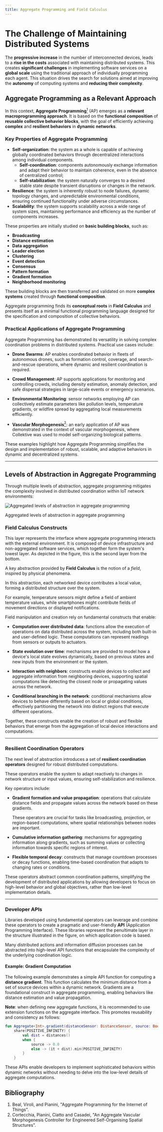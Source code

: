 ```yaml
---
title: Aggregate Programming and Field Calculus 
---
```


# The Challenge of Maintaining Distributed Systems 

The **progressive increase** in the number of interconnected devices, leads to a **rise in the costs** associated with maintaining distributed systems. This creates **significant challenges** in implementing software services on a **global scale** using the traditional approach of individually programming each agent. This situation drives the search for solutions aimed at improving the **autonomy** of computing systems and **reducing their complexity**.

## Aggregate Programming as a Relevant Approach

In this context, **Aggregate Programming**[<sup>1</sup>](#bibliography) (AP) emerges as a **relevant macroprogramming approach**. It is based on the **functional composition** of **reusable collective behavior blocks**, with the goal of efficiently achieving **complex** and **resilient behaviors** in **dynamic networks**.

### Key Properties of Aggregate Programming

- **Self-organization**: the system as a whole is capable of achieving globally coordinated behaviors through decentralized interactions among individual components.
    - **Self-coordination**: components autonomously exchange information and adapt their behavior to maintain coherence, even in the absence of centralized control;
    - **Self-stabilization**: the system naturally converges to a desired stable state despite transient disruptions or changes in the network.
- **Resilience**: the system is inherently robust to node failures, dynamic topology changes, and unpredictable environmental conditions, ensuring continued functionality under adverse circumstances.
- **Scalability**: the system supports scalability across a wide range of system sizes, maintaining performance and efficiency as the number of components increases.

These properties are initially studied on **basic building blocks**, such as:
- **Broadcasting**
- **Distance estimation**
- **Data aggregation**
- **Leader election**
- **Clustering**
- **Event detection**
- **Consensus**
- **Pattern formation**
- **Gradient formation**
- **Neighborhood monitoring**

These building blocks are then transferred and validated on more **complex systems** created through **functional composition**.

Aggregate programming finds its **conceptual roots** in **Field Calculus** and presents itself as a minimal functional programming language designed for the specification and composition of collective behaviors.

### Practical Applications of Aggregate Programming

Aggregate Programming has demonstrated its versatility in solving complex coordination problems in distributed systems. Practical use cases include:

- **Drone Swarms**: AP enables coordinated behavior in fleets of autonomous drones, such as formation control, coverage, and search-and-rescue operations, where dynamic and resilient coordination is required.

- **Crowd Management**: AP supports applications for monitoring and controlling crowds, including density estimation, anomaly detection, and safe dispersal strategies in large-scale events or emergency scenarios.

- **Environmental Monitoring**: sensor networks employing AP can collectively estimate parameters like pollution levels, temperature gradients, or wildfire spread by aggregating local measurements efficiently.

- **Vascular Morphogenesis**[<sup>2</sup>](#bibliography): an early application of AP was demonstrated in the context of vascular morphogenesis, where Collektive was used to model self-organizing biological patterns.

These examples highlight how Aggregate Programming simplifies the design and implementation of robust, scalable, and adaptive behaviors in dynamic and decentralized systems.

---

## Levels of Abstraction in Aggregate Programming

Through multiple levels of abstraction, aggregate programming mitigates the complexity involved in distributed coordination within IoT network environments:

<div style={{ textAlign: 'center' }}>
  <img src="/img/multiple-levels-of-abstraction-ag.png" alt="Aggregated levels of abstraction in aggregate programming" style={{ maxWidth: '70%' }} />
  <p>Aggregated levels of abstraction in aggregate programming</p>
</div>

### Field Calculus Constructs  

This layer represents the interface where aggregate programming interacts with the external environment. It is composed of device infrastructure and non-aggregated software services, which together form the system's lowest layer. As depicted in the figure, this is the second layer from the bottom.  

A key abstraction provided by **Field Calculus** is the notion of a *field*, inspired by physical phenomena. 

In this abstraction, each networked device contributes a local value, forming a distributed structure over the system. 

For example, temperature sensors might define a field of ambient temperature values, while smartphones might contribute fields of movement directions or displayed notifications.  

Field manipulation and creation rely on fundamental constructs that enable:  

- **Computation over distributed data**: functions allow the execution of operations on data distributed across the system, including both built-in and user-defined logic. These computations can represent readings from sensors or outputs to actuators.  

- **State evolution over time**: mechanisms are provided to model how a device's local state evolves dynamically, based on previous states and new inputs from the environment or the system.  

- **Interaction with neighbors**: constructs enable devices to collect and aggregate information from neighboring devices, supporting spatial computations like detecting the closest node or propagating values across the network.  

- **Conditional branching in the network**: conditional mechanisms allow devices to behave differently based on local or global conditions, effectively partitioning the network into distinct regions that execute different operations.  

Together, these constructs enable the creation of robust and flexible behaviors that emerge from the aggregation of local device interactions and computations.

---

### Resilient Coordination Operators  

The next level of abstraction introduces a set of **resilient coordination operators** designed for robust distributed computations. 

These operators enable the system to adapt reactively to changes in network structure or input values, ensuring self-stabilization and resilience.  

Key operators include:  

- **Gradient formation and value propagation**: operations that calculate distance fields and propagate values across the network based on these gradients.

    These operators are crucial for tasks like broadcasting, projection, or region-based computations, where spatial relationships between nodes are important.

- **Cumulative information gathering**: mechanisms for aggregating information along gradients, such as summing values or collecting information towards specific regions of interest.  

- **Flexible temporal decay**: constructs that manage countdown processes or decay functions, enabling time-based coordination that adapts to changing rates or conditions.  

These operators abstract common coordination patterns, simplifying the development of distributed applications by allowing developers to focus on high-level behavior and global objectives, rather than low-level implementation details. 

---

### Developer APIs  

Libraries developed using fundamental operators can leverage and combine these operators to create a pragmatic and user-friendly **API** (Application Programming Interface). These libraries represent the penultimate layer in the structure illustrated in the figure, on which application code is based.  

Many distributed actions and information diffusion processes can be abstracted into high-level API functions that encapsulate the complexity of the underlying coordination logic.  

#### Example: Gradient Computation  

The following example demonstrates a simple API function for computing a **distance gradient**. This function calculates the minimum distance from a set of source devices within a dynamic network. Gradients are a foundational construct in aggregate programming, enabling behaviors like distance estimation and value propagation.

**Note**: when defining new aggregate functions, it is recommended to use extension functions on the aggregate interface. This promotes reusability and consistency as follows:

```kotlin
fun Aggregate<Int>.gradient(distanceSensor: DistanceSensor, source: Boolean): Double =
    share(POSITIVE_INFINITY) {
        val dist = distances()
        when {
            source -> 0.0
            else -> (it + dist).min(POSITIVE_INFINITY)
        }
    }
```

These APIs enable developers to implement sophisticated behaviors within dynamic networks without needing to delve into the low-level details of aggregate computations.  

## Bibliography

1. Beal, Viroli, and Pianini, "Aggregate Programming for the Internet of Things".
2. Cortecchia, Pianini, Ciatto and Casadei, "An Aggregate Vascular Morphogenesis Controller for Engineered Self-Organising Spatial Structures".


